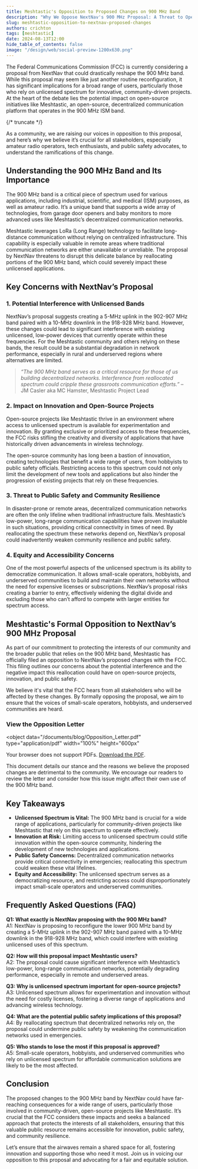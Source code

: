 ```yaml
---
title: Meshtastic's Opposition to Proposed Changes on 900 MHz Band
description: "Why We Oppose NextNav's 900 MHz Proposal: A Threat to Open Communication Networks"
slug: meshtastic-opposition-to-nextnav-proposed-changes
authors: crichton
tags: [meshtastic]
date: 2024-08-13T12:00
hide_table_of_contents: false
image: "/design/web/social-preview-1200x630.png"
---
```


The Federal Communications Commission (FCC) is currently considering a proposal from NextNav that could drastically reshape the 900 MHz band. While this proposal may seem like just another routine reconfiguration, it has significant implications for a broad range of users, particularly those who rely on unlicensed spectrum for innovative, community-driven projects. At the heart of the debate lies the potential impact on open-source initiatives like Meshtastic, an open-source, decentralized communication platform that operates in the 900 MHz ISM band.

{/* truncate */}

As a community, we are raising our voices in opposition to this proposal, and here’s why we believe it’s crucial for all stakeholders, especially amateur radio operators, tech enthusiasts, and public safety advocates, to understand the ramifications of this change.

## Understanding the 900 MHz Band and Its Importance

The 900 MHz band is a critical piece of spectrum used for various applications, including industrial, scientific, and medical (ISM) purposes, as well as amateur radio. It’s a unique band that supports a wide array of technologies, from garage door openers and baby monitors to more advanced uses like Meshtastic’s decentralized communication networks.

Meshtastic leverages LoRa (Long Range) technology to facilitate long-distance communication without relying on centralized infrastructure. This capability is especially valuable in remote areas where traditional communication networks are either unavailable or unreliable. The proposal by NextNav threatens to disrupt this delicate balance by reallocating portions of the 900 MHz band, which could severely impact these unlicensed applications.

## Key Concerns with NextNav’s Proposal

### 1. Potential Interference with Unlicensed Bands

NextNav’s proposal suggests creating a 5-MHz uplink in the 902-907 MHz band paired with a 10-MHz downlink in the 918-928 MHz band. However, these changes could lead to significant interference with existing unlicensed, low-power devices that currently operate within these frequencies. For the Meshtastic community and others relying on these bands, the result could be a substantial degradation in network performance, especially in rural and underserved regions where alternatives are limited.

> _“The 900 MHz band serves as a critical resource for those of us building decentralized networks. Interference from reallocated spectrum could cripple these grassroots communication efforts.”_ – JM Casler aka MC Hamster, Meshtastic Project Lead

### 2. Impact on Innovation and Open-Source Projects

Open-source projects like Meshtastic thrive in an environment where access to unlicensed spectrum is available for experimentation and innovation. By granting exclusive or prioritized access to these frequencies, the FCC risks stifling the creativity and diversity of applications that have historically driven advancements in wireless technology.

The open-source community has long been a bastion of innovation, creating technologies that benefit a wide range of users, from hobbyists to public safety officials. Restricting access to this spectrum could not only limit the development of new tools and applications but also hinder the progression of existing projects that rely on these frequencies.

### 3. Threat to Public Safety and Community Resilience

In disaster-prone or remote areas, decentralized communication networks are often the only lifeline when traditional infrastructure fails. Meshtastic’s low-power, long-range communication capabilities have proven invaluable in such situations, providing critical connectivity in times of need. By reallocating the spectrum these networks depend on, NextNav’s proposal could inadvertently weaken community resilience and public safety.

### 4. Equity and Accessibility Concerns

One of the most powerful aspects of the unlicensed spectrum is its ability to democratize communication. It allows small-scale operators, hobbyists, and underserved communities to build and maintain their own networks without the need for expensive licenses or subscriptions. NextNav’s proposal risks creating a barrier to entry, effectively widening the digital divide and excluding those who can’t afford to compete with larger entities for spectrum access.

## Meshtastic's Formal Opposition to NextNav’s 900 MHz Proposal

As part of our commitment to protecting the interests of our community and the broader public that relies on the 900 MHz band, Meshtastic has officially filed an opposition to NextNav’s proposed changes with the FCC. This filing outlines our concerns about the potential interference and the negative impact this reallocation could have on open-source projects, innovation, and public safety.

We believe it's vital that the FCC hears from all stakeholders who will be affected by these changes. By formally opposing the proposal, we aim to ensure that the voices of small-scale operators, hobbyists, and underserved communities are heard.

### View the Opposition Letter

<object
  data="/documents/blog/Opposition_Letter.pdf"
  type="application/pdf"
  width="100%"
  height="600px"
>
  <p>Your browser does not support PDFs. <a href="/documents/blog/Opposition_Letter.pdf">Download the PDF</a>.</p>
</object>

This document details our stance and the reasons we believe the proposed changes are detrimental to the community. We encourage our readers to review the letter and consider how this issue might affect their own use of the 900 MHz band.

## Key Takeaways

- **Unlicensed Spectrum is Vital:** The 900 MHz band is crucial for a wide range of applications, particularly for community-driven projects like Meshtastic that rely on this spectrum to operate effectively.
- **Innovation at Risk:** Limiting access to unlicensed spectrum could stifle innovation within the open-source community, hindering the development of new technologies and applications.
- **Public Safety Concerns:** Decentralized communication networks provide critical connectivity in emergencies; reallocating this spectrum could weaken these vital lifelines.
- **Equity and Accessibility:** The unlicensed spectrum serves as a democratizing resource, and restricting access could disproportionately impact small-scale operators and underserved communities.

## Frequently Asked Questions (FAQ)

**Q1: What exactly is NextNav proposing with the 900 MHz band?**  
A1: NextNav is proposing to reconfigure the lower 900 MHz band by creating a 5-MHz uplink in the 902-907 MHz band paired with a 10-MHz downlink in the 918-928 MHz band, which could interfere with existing unlicensed uses of this spectrum.

**Q2: How will this proposal impact Meshtastic users?**  
A2: The proposal could cause significant interference with Meshtastic’s low-power, long-range communication networks, potentially degrading performance, especially in remote and underserved areas.

**Q3: Why is unlicensed spectrum important for open-source projects?**  
A3: Unlicensed spectrum allows for experimentation and innovation without the need for costly licenses, fostering a diverse range of applications and advancing wireless technology.

**Q4: What are the potential public safety implications of this proposal?**  
A4: By reallocating spectrum that decentralized networks rely on, the proposal could undermine public safety by weakening the communication networks used in emergencies.

**Q5: Who stands to lose the most if this proposal is approved?**  
A5: Small-scale operators, hobbyists, and underserved communities who rely on unlicensed spectrum for affordable communication solutions are likely to be the most affected.

## Conclusion

The proposed changes to the 900 MHz band by NextNav could have far-reaching consequences for a wide range of users, particularly those involved in community-driven, open-source projects like Meshtastic. It’s crucial that the FCC considers these impacts and seeks a balanced approach that protects the interests of all stakeholders, ensuring that this valuable public resource remains accessible for innovation, public safety, and community resilience.

Let’s ensure that the airwaves remain a shared space for all, fostering innovation and supporting those who need it most. Join us in voicing our opposition to this proposal and advocating for a fair and equitable solution.
